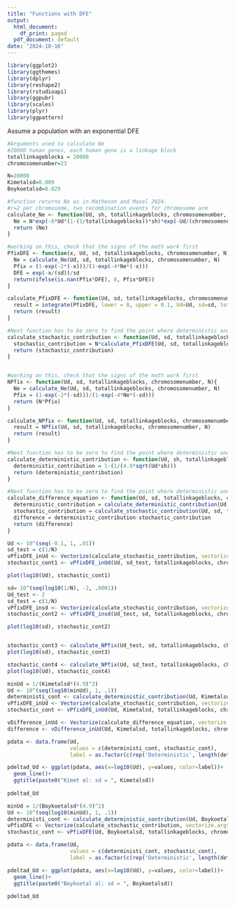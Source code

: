 ```yaml
---
title: "Functions with DFE"
output:
  html_document:
    df_print: paged
  pdf_document: default
date: "2024-10-16"
---
```


```r
library(ggplot2)
library(ggthemes)
library(dplyr)
library(reshape2)
library(rstudioapi)
library(ggpubr)
library(scales)
library(plyr)
library(ggpattern)
```

Assume a population with an exponential DFE 

```r
#Arguments used to calculate Ne
#20000 human genes, each human gene is a linkage block
totallinkageblocks = 20000
chromosomenumber=23

N=20000
Kimetalsd=0.009
Boykoetalsd=0.029
```

```r
#function returns Ne as in Matheson and Masel 2024. 
#r=2 per chromosome, two recombination events for chromosome arm
calculate_Ne <- function(Ud, sh, totallinkageblocks, chromosomenumber, N){
  Ne = N*exp(-8*Ud*(1-(1/totallinkageblocks))*sh)*exp(-Ud/(chromosomenumber*2))
  return (Ne)
}

#working on this, check that the signs of the math work first
PfixDFE <- function(x, Ud, sd, totallinkageblocks, chromosomenumber, N){
  Ne = calculate_Ne(Ud, sd, totallinkageblocks, chromosomenumber, N)
  Pfix = (1-exp(-2*(-x)))/(1-exp(-4*Ne*(-x)))
  DFE = exp(-x/(sd))/sd
  return(ifelse(is.nan(Pfix*DFE), 0, Pfix*DFE))
}

calculate_PfixDFE <- function(Ud, sd, totallinkageblocks, chromosomenumber, N){
  result = integrate(PfixDFE, lower = 0, upper = 0.1, Ud=Ud, sd=sd, totallinkageblocks=totallinkageblocks, chromosomenumber=chromosomenumber, N=N)$value
  return (result)
}

#Next function has to be zero to find the point where deterministic and stochastic accumulation equals each other
calculate_stochastic_contribution <- function(Ud, sd, totallinkageblocks, chromosomenumber, N){
  stochastic_contribution = N*calculate_PfixDFE(Ud, sd, totallinkageblocks, chromosomenumber, N)
  return (stochastic_contribution)
}


#working on this, check that the signs of the math work first
NPfix <- function(Ud, sd, totallinkageblocks, chromosomenumber, N){
  Ne = calculate_Ne(Ud, sd, totallinkageblocks, chromosomenumber, N)
  Pfix = (1-exp(-2*(-sd)))/(1-exp(-4*Ne*(-sd)))
  return (N*Pfix)
}

calculate_NPfix <- function(Ud, sd, totallinkageblocks, chromosomenumber, N){
  result = NPfix(Ud, sd, totallinkageblocks, chromosomenumber, N)
  return (result)
}

#Next function has to be zero to find the point where deterministic and stochastic accumulation equals each other
calculate_deterministic_contribution <- function(Ud, sh, totallinkageblocks, chromosomenumber, N){
  deterministic_contribution = 1-(1/(4.9*sqrt(Ud*sh)))
  return (deterministic_contribution)
}

#Next function has to be zero to find the point where deterministic and stochastic accumulation equals each other
calculate_difference_equation <- function(Ud, sd, totallinkageblocks, chromosomenumber, N){
  deterministic_contribution = calculate_deterministic_contribution(Ud, sd, totallinkageblocks, chromosomenumber, N)
  stochastic_contribution = calculate_stochastic_contribution(Ud, sd, totallinkageblocks, chromosomenumber, N)
  difference = deterministic_contribution-stochastic_contribution
  return (difference)
}
```

```r
Ud <- 10^(seq(-0.1, 1, .01))
sd_test = c(1/N)
vPfixDFE_inUd <- Vectorize(calculate_stochastic_contribution, vectorize.args = "Ud")
stochastic_cont1 <- vPfixDFE_inUd(Ud, sd_test, totallinkageblocks, chromosomenumber, N)

plot(log10(Ud), stochastic_cont1)

sd= 10^(seq(log10(1/N), -2, .0001))
Ud_test <- 2
sd_test = c(1/N)
vPfixDFE_insd <- Vectorize(calculate_stochastic_contribution, vectorize.args = "sd")
stochastic_cont2 <- vPfixDFE_insd(Ud_test, sd, totallinkageblocks, chromosomenumber, N)

plot(log10(sd), stochastic_cont2)


stochastic_cont3 <- calculate_NPfix(Ud_test, sd, totallinkageblocks, chromosomenumber, N)
plot(log10(sd), stochastic_cont3)

stochastic_cont4 <- calculate_NPfix(Ud, sd_test, totallinkageblocks, chromosomenumber, N)
plot(log10(Ud), stochastic_cont4)
```

```r
minUd = 1/(Kimetalsd*(4.9)^2)
Ud <- 10^(seq(log10(minUd), 1, .1))
deterministi_cont <- calculate_deterministic_contribution(Ud, Kimetalsd, totallinkageblocks, chromosomenumber, N)
vPfixDFE_inUd <- Vectorize(calculate_stochastic_contribution, vectorize.args = "Ud")
stochastic_cont <- vPfixDFE_inUd(Ud, Kimetalsd, totallinkageblocks, chromosomenumber, N)

vDifference_inUd <- Vectorize(calculate_difference_equation, vectorize.args = "Ud")
difference <- vDifference_inUd(Ud, Kimetalsd, totallinkageblocks, chromosomenumber, N)
```

```r
pdata <- data.frame(Ud,
                    values = c(deterministi_cont, stochastic_cont),
                    label = as.factor(c(rep('Deterministic', length(deterministi_cont)), rep('Stochastic', length(stochastic_cont)))))

pdeltad_Ud <- ggplot(pdata, aes(x=log10(Ud), y=values, color=label))+
  geom_line()+
  ggtitle(paste0("Kimet al: sd = ", Kimetalsd))
  
pdeltad_Ud
```

```r
minUd = 1/(Boykoetalsd*(4.9)^2)
Ud <- 10^(seq(log10(minUd), 1, .1))
deterministi_cont <- calculate_deterministic_contribution(Ud, Boykoetalsd, totallinkageblocks, chromosomenumber, N)
vPfixDFE <- Vectorize(calculate_stochastic_contribution, vectorize.args = "Ud")
stochastic_cont <- vPfixDFE(Ud, Boykoetalsd, totallinkageblocks, chromosomenumber, N)
```

```r
pdata <- data.frame(Ud,
                    values = c(deterministi_cont, stochastic_cont),
                    label = as.factor(c(rep('Deterministic', length(deterministi_cont)), rep('Stochastic', length(stochastic_cont)))))

pdeltad_Ud <- ggplot(pdata, aes(x=log10(Ud), y=values, color=label))+
  geom_line()+
  ggtitle(paste0("Boykoetal al: sd = ", Boykoetalsd))
  
pdeltad_Ud
```